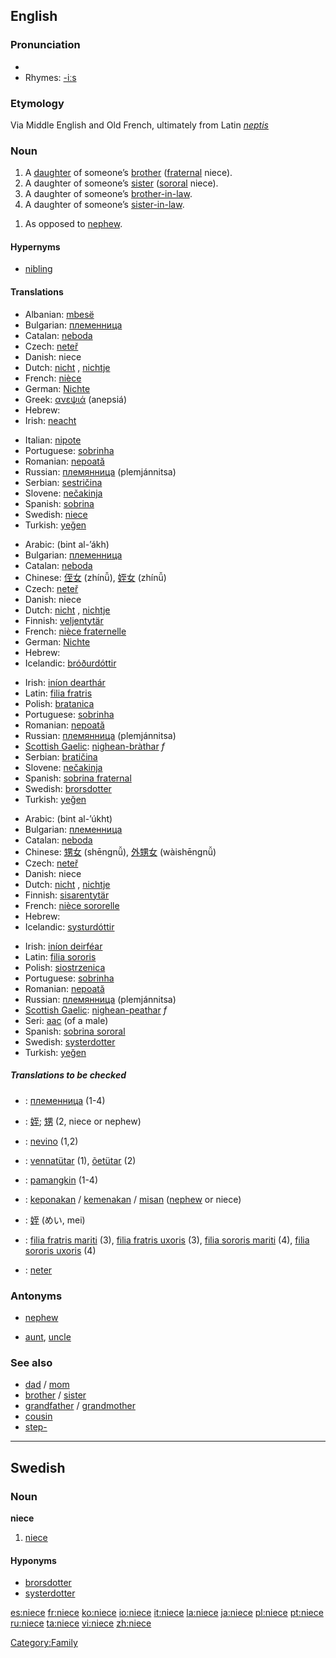 {{see|nièce}}
==English==

===Pronunciation===
*{{audio|en-us-niece.ogg|Audio (US)}}
*Rhymes: [[Rhymes:English:-iːs|-iːs]]

===Etymology===
Via Middle English and Old French, ultimately from Latin ''[[neptis]]''

===Noun===
{{en-noun}}

# A [[daughter]] of someone’s [[brother]] ([[fraternal]] niece).
# A daughter of someone’s [[sister]] ([[sororal]] niece).
# A daughter of someone’s [[brother-in-law]].
# A daughter of someone’s [[sister-in-law]].
<!--disputed.  Citations please, or mark what regions it is slang in.  # A male [[homosexual]] person. -->
# As opposed to [[nephew]].
====Hypernyms====
*[[nibling]]

====Translations====
{{trans-top|fraternal or sororal niece}}
*Albanian: [[mbesë]] {{f}}
*Bulgarian: [[племенница]] {{f}}
*Catalan: [[neboda]] {{f}} 
*Czech: [[neteř]] {{f}}
*Danish: niece
*Dutch: [[nicht]] {{f}}, [[nichtje]] {{f}}
*French: [[nièce]] {{f}}
*German: [[Nichte]] {{f}}
*Greek: [[ανεψιά]] (anepsiá) {{f}}
*Hebrew: {{he-translation|אחיינית|akhyanít}} {{f}}
*Irish: [[neacht]] {{f}}
{{trans-mid}}
*Italian: [[nipote]]
*Portuguese: [[sobrinha]] {{f}}
*Romanian: [[nepoată]] {{f}}
*Russian: [[племянница]] (plemjánnitsa) {{f}}
*Serbian: [[sestričina]] {{f}}
*Slovene: [[nečakinja]] {{f}}
*Spanish: [[sobrina]] {{f}}
*Swedish: [[niece#Swedish|niece]] {{c}}
*Turkish: [[yeğen]]
{{trans-bottom}}

{{trans-top|fraternal niece}}
*Arabic: {{ARchar|[[بنت الأخ]]}} (bint al-’ákh) {{f}}
*Bulgarian: [[племенница]] {{f}}
*Catalan: [[neboda]] {{f}} 
*Chinese: [[侄女]] (zhínǚ), [[姪女]] (zhínǚ)
*Czech: [[neteř]] {{f}}
*Danish: niece
*Dutch: [[nicht]] {{f}}, [[nichtje]] {{f}}
*Finnish: [[veljentytär]]
*French: [[nièce fraternelle]] {{f}}
*German: [[Nichte]] {{f}}
*Hebrew: {{he-translation|אחיינית|akhyanít}} {{f}}
*Icelandic: [[bróðurdóttir]] {{f}}
{{trans-mid}}
*Irish: [[iníon dearthár]] {{f}}
*Latin: [[filia fratris]]
*Polish: [[bratanica]] {{f}}
*Portuguese: [[sobrinha]] {{f}}
*Romanian: [[nepoată]] {{f}}
*Russian: [[племянница]] (plemjánnitsa) {{f}}
*[[Scottish Gaelic]]: [[nighean-bràthar]] ''f''
*Serbian: [[bratičina]] {{f}}
*Slovene: [[nečakinja]] {{f}}
*Spanish: [[sobrina fraternal]] {{f}}
*Swedish: [[brorsdotter]] {{c}}
*Turkish: [[yeğen]]
{{trans-bottom}}

{{trans-top|sororal niece}}
*Arabic: {{ARchar|[[بنت الأخت]]}} (bint al-’úkht) {{f}}
*Bulgarian: [[племенница]] {{f}}
*Catalan: [[neboda]] {{f}} 
*Chinese: [[甥女]] (shēngnǚ), [[外甥女]] (wàishēngnǚ)
*Czech: [[neteř]] {{f}}
*Danish: niece
*Dutch: [[nicht]] {{f}}, [[nichtje]] {{f}}
*Finnish: [[sisarentytär]]
*French: [[nièce sororelle]] {{f}}
*Hebrew: {{he-translation|אחיינית|akhyanít}} {{f}}
*Icelandic: [[systurdóttir]] {{f}}
{{trans-mid}}
*Irish: [[iníon deirféar]] {{f}}
*Latin: [[filia sororis]]
*Polish: [[siostrzenica]] {{f}}
*Portuguese: [[sobrinha]] {{f}}
*Romanian: [[nepoată]] {{f}}
*Russian: [[племянница]] (plemjánnitsa) {{f}}
*[[Scottish Gaelic]]: [[nighean-peathar]] ''f''
*Seri: [[aac]] (of a male)
*Spanish: [[sobrina sororal]] {{f}}
*Swedish: [[systerdotter]] {{c}}
*Turkish: [[yeğen]]
{{trans-bottom}}

=====Translations to be checked=====
{{checktrans}}
*{{ttbc|Bulgarian}}: [[племенница]] {{f}} (1-4)
*{{ttbc|CJKV Characters}}: [[姪]]; [[甥]] (2, niece or nephew)
*{{ttbc|Esperanto}}: [[nevino]] (1,2)
*{{ttbc|Estonian}}: [[vennatütar]] (1), [[õetütar]] (2)
*{{ttbc|Filipino}}: [[pamangkin]] {{f}} (1-4)
*{{ttbc|Indonesian}}: [[keponakan]] / [[kemenakan]] / [[misan]] ([[nephew]] or niece)
*{{ttbc|Japanese}}: [[姪]] (めい, mei)
*{{ttbc|Latin}}: [[filia fratris mariti]] (3), [[filia fratris uxoris]] (3), [[filia sororis mariti]] (4), [[filia sororis uxoris]] (4)
*{{ttbc|Slovak}}: [[neter]] {{f}}

===Antonyms===
*{{italbrac|with regard to gender}} [[nephew]]
*{{italbrac|with regard to ancestry}} [[aunt]], [[uncle]]

===See also===
*[[dad]] / [[mom]]
*[[brother]] / [[sister]]
*[[grandfather]] / [[grandmother]]
*[[cousin]]
*[[step-]]

[[Category:Family]]


----

==Swedish==

===Noun===
{{sv-noun-reg-r-c}}
'''niece''' {{c}}
# [[niece#English|niece]]

====Hyponyms====
* [[brorsdotter]]
* [[systerdotter]]

[[es:niece]]
[[fr:niece]]
[[ko:niece]]
[[io:niece]]
[[it:niece]]
[[la:niece]]
[[ja:niece]]
[[pl:niece]]
[[pt:niece]]
[[ru:niece]]
[[ta:niece]]
[[vi:niece]]
[[zh:niece]]